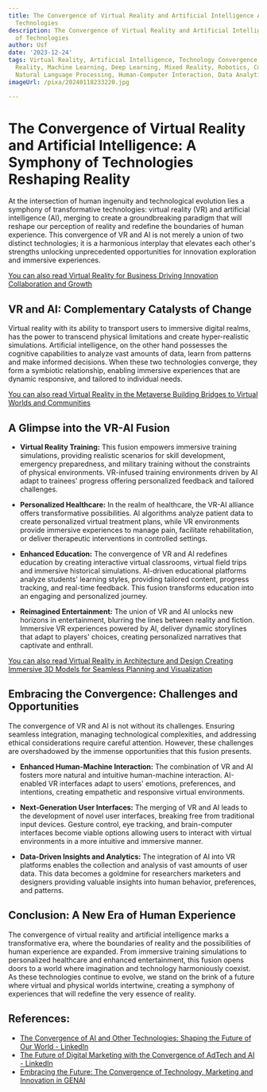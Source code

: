 ```yaml
---
title: The Convergence of Virtual Reality and Artificial Intelligence A Symphony of
  Technologies
description: The Convergence of Virtual Reality and Artificial Intelligence A Symphony
  of Technologies
author: Usf
date: '2023-12-24'
tags: Virtual Reality, Artificial Intelligence, Technology Convergence, Augmented
  Reality, Machine Learning, Deep Learning, Mixed Reality, Robotics, Computer Vision,
  Natural Language Processing, Human-Computer Interaction, Data Analytics
imageUrl: /pixa/20240118233220.jpg

---
```

# The Convergence of Virtual  Reality and Artificial  Intelligence: A Symphony of Technologies Reshaping Reality

At the  intersection of human  ingenuity and technological evolution lies a symphony of transformative technologies: virtual reality (VR) and  artificial intelligence (AI), merging to create  a groundbreaking paradigm that will reshape our perception of reality  and redefine  the boundaries  of human  experience. This convergence of  VR and AI is not merely a union of  two distinct technologies;  it is a harmonious interplay that elevates  each other's strengths unlocking unprecedented opportunities  for innovation exploration and  immersive experiences.

[You can also read Virtual Reality for Business Driving Innovation Collaboration and Growth](Virtual%20Reality%20for%20Business%20Driving%20Innovation%2C%20Collaboration%2C%20and%20Growth)


## VR  and AI: Complementary Catalysts of  Change

Virtual reality with its ability to transport users to immersive digital realms, has the power to transcend physical  limitations and create hyper-realistic simulations.  Artificial  intelligence, on the other hand possesses the cognitive capabilities  to analyze vast amounts of data,  learn from patterns and make informed decisions. When  these two technologies converge, they form a  symbiotic relationship, enabling immersive experiences that are dynamic responsive, and tailored to  individual needs.

[You can also read Virtual Reality in the Metaverse Building Bridges to Virtual Worlds and Communities](Virtual%20Reality%20in%20the%20Metaverse%20Building%20Bridges%20to%20Virtual%20Worlds%20and%20Communities)


## A Glimpse into  the VR-AI Fusion

* **Virtual Reality Training:** This fusion empowers immersive training simulations, providing realistic scenarios for skill development, emergency preparedness, and military training without the constraints of physical environments. VR-infused training  environments driven by AI adapt to trainees' progress offering  personalized feedback and  tailored challenges.

* **Personalized Healthcare:** In the realm of healthcare, the VR-AI alliance offers transformative possibilities. AI algorithms analyze patient data to create personalized virtual treatment plans, while VR  environments  provide immersive experiences  to manage  pain, facilitate rehabilitation, or deliver therapeutic interventions in controlled settings.

* **Enhanced Education:** The convergence of VR and AI redefines education by creating interactive virtual classrooms, virtual field trips and immersive historical simulations.  AI-driven educational platforms analyze students' learning styles, providing tailored content, progress tracking,  and real-time feedback. This fusion transforms  education  into an engaging and personalized journey.

* **Reimagined Entertainment:** The union of VR and  AI unlocks new horizons in entertainment, blurring the lines between reality and fiction. Immersive VR  experiences powered by  AI, deliver dynamic storylines that adapt to players' choices, creating personalized narratives that captivate and enthrall.

[You can also read Virtual Reality in Architecture and Design Creating Immersive 3D Models for Seamless Planning and Visualization](Virtual%20Reality%20in%20Architecture%20and%20Design%20Creating%20Immersive%203D%20Models%20for%20Seamless%20Planning%20and%20Visualization)


## Embracing the Convergence: Challenges and Opportunities

The convergence of VR and AI is not without its challenges. Ensuring seamless integration, managing technological complexities, and addressing ethical considerations require careful attention. However, these challenges are overshadowed by the immense opportunities that this fusion presents.

* **Enhanced Human-Machine Interaction:** The combination of VR  and AI fosters more natural and intuitive human-machine interaction.  AI-enabled VR interfaces adapt to users' emotions, preferences, and intentions, creating empathetic and responsive  virtual environments.

* **Next-Generation User Interfaces:** The merging of VR and AI leads to the  development of novel user interfaces, breaking free from traditional input  devices. Gesture control, eye tracking, and brain-computer  interfaces become viable options allowing users to interact with virtual environments  in a  more intuitive and immersive  manner.

* **Data-Driven Insights and Analytics:** The integration of AI into  VR platforms enables the collection and analysis of vast  amounts of user data. This data becomes  a goldmine for researchers marketers and  designers providing  valuable insights into human behavior, preferences, and patterns.

## Conclusion: A New Era of Human Experience

The convergence of virtual reality and artificial  intelligence marks a transformative era, where  the  boundaries of reality and the possibilities of human experience are expanded. From immersive training  simulations to personalized healthcare and  enhanced entertainment, this fusion opens doors to a world where imagination and technology  harmoniously coexist. As these technologies continue to evolve, we stand on the brink of a future where virtual and physical worlds intertwine, creating a symphony of experiences that will redefine the very essence  of  reality.

## References:
- [The Convergence of AI and Other Technologies: Shaping the Future of Our World - LinkedIn](https://www.linkedin.com/pulse/convergence-ai-other-technologies-shaping-future-our-world-sharma)
- [The Future of Digital Marketing with the Convergence of AdTech and AI - LinkedIn](https://www.linkedin.com/pulse/future-digital-marketing-convergence-adtech-ai-afntz?trk=organization_guest_main-feed-card_feed-article-content)
- [Embracing the Future: The Convergence of Technology, Marketing and Innovation in GENAI](https://www.wearejackryan.com/post/embracing-the-future-the-convergence-of-technology-marketing-and-innovation-in-gen-ai)

